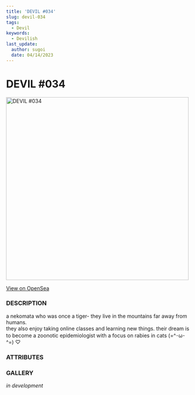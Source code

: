 ```yaml
---
title: 'DEVIL #034'
slug: devil-034
tags:
  - Devil
keywords:
  - Devilish
last_update:
  author: sugoi
  date: 04/14/2023
---
```



# DEVIL #034

<img src="https://nft-cdn.alchemy.com/eth-mainnet/4430780a53073499f199ccaa201b6a2f" alt="DEVIL #034" width="500" />

[View on OpenSea](https://opensea.io/assets/ethereum/0x231EDa2D0E36E5254515B7625D1201f7b4617cf4/35)

### DESCRIPTION

a nekomata who was once a tiger- they live in the mountains far away from humans.  
they also enjoy taking online classes and learning new things. their dream is to become a zoonotic epidemiologist with a focus on rabies in cats (=^･ω･^=) ♡

### ATTRIBUTES

<AttributeTag traitType="HUMANITY" value="AVERAGE" />
<AttributeTag traitType="NATURE" value="STOIC" />
<AttributeTag traitType="TYPE" value="DEVIL" />
<AttributeTag traitType="SUBTYPE" value="猫又" />


### GALLERY

*in development*

